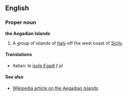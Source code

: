 ==English==
===Proper noun===
'''the Aegadian Islands'''

#A group of islands of [[Italy]] off the west coast of [[Sicily]].

====Translations====

*Italian: le [[isole Egadi]] ''f pl''

====See also====

*[[en:Aegadian_Islands|Wikipedia article on the Aegadian Islands]]